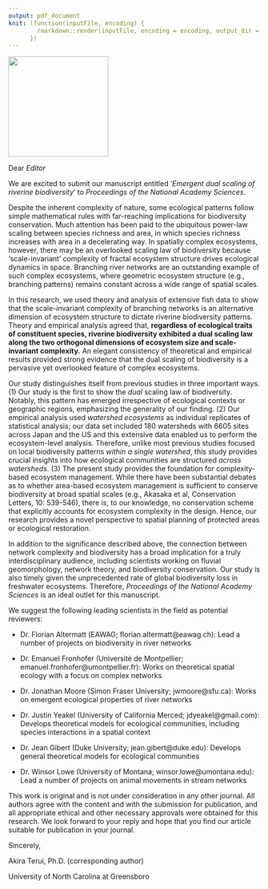 ```yaml
---
output: pdf_document
knit: (function(inputFile, encoding) {
        rmarkdown::render(inputFile, encoding = encoding, output_dir = "document_output")
      })
---
```


![](images/uncgreensboro_DoB_h_pms-c.png){width="200"}

Dear *Editor*

We are excited to submit our manuscript entitled '*Emergent dual scaling of riverine biodiversity*' to *Proceedings of the National Academy Sciences*.

Despite the inherent complexity of nature, some ecological patterns follow simple mathematical rules with far-reaching implications for biodiversity conservation. Much attention has been paid to the ubiquitous power-law scaling between species richness and area, in which species richness increases with area in a decelerating way. In spatially complex ecosystems, however, there may be an overlooked scaling law of biodiversity because 'scale-invariant' complexity of fractal ecosystem structure drives ecological dynamics in space. Branching river networks are an outstanding example of such complex ecosystems, where geometric ecosystem structure (e.g., branching patterns) remains constant across a wide range of spatial scales.

In this research, we used theory and analysis of extensive fish data to show that the scale-invariant complexity of branching networks is an alternative dimension of ecosystem structure to dictate riverine biodiversity patterns. Theory and empirical analysis agreed that, **regardless of ecological traits of constituent species, riverine biodiversity exhibited a dual scaling law along the two orthogonal dimensions of ecosystem size and scale-invariant complexity.** An elegant consistency of theoretical and empirical results provided strong evidence that the dual scaling of biodiversity is a pervasive yet overlooked feature of complex ecosystems.

Our study distinguishes itself from previous studies in three important ways. (1) Our study is the first to show the *dual* scaling law of biodiversity. Notably, this pattern has emerged irrespective of ecological contexts or geographic regions, emphasizing the generality of our finding. (2) Our empirical analysis used *watershed ecosystems* as individual replicates of statistical analysis; our data set included 180 watersheds with 6605 sites across Japan and the US and this extensive data enabled us to perform the ecosystem-level analysis. Therefore, unlike most previous studies focused on local biodiversity patterns *within a single watershed*, this study provides crucial insights into how ecological communities are structured *across watersheds*. (3) The present study provides the foundation for complexity-based ecosystem management. While there have been substantial debates as to whether area-based ecosystem management is sufficient to conserve biodiversity at broad spatial scales (e.g., Akasaka et al, Conservation Letters, 10: 539-546), there is, to our knowledge, no conservation scheme that explicitly accounts for ecosystem complexity in the design. Hence, our research provides a novel perspective to spatial planning of protected areas or ecological restoration.

In addition to the significance described above, the connection between network complexity and biodiversity has a broad implication for a truly interdisciplinary audience, including scientists working on fluvial geomorphology, network theory, and biodiversity conservation. Our study is also timely given the unprecedented rate of global biodiversity loss in freshwater ecosystems. Therefore, *Proceedings of the National Academy Sciences* is an ideal outlet for this manuscript.

We suggest the following leading scientists in the field as potential reviewers:

-   Dr. Florian Altermatt (EAWAG; florian.altermatt\@eawag.ch): Lead a number of projects on biodiversity in river networks

-   Dr. Emanuel Fronhofer (Université de Montpellier; emanuel.fronhofer\@umontpellier.fr): Works on theoretical spatial ecology with a focus on complex networks

-   Dr. Jonathan Moore (Simon Fraser University; jwmoore\@sfu.ca): Works on emergent ecological properties of river networks

-   Dr. Justin Yeakel (University of California Merced; jdyeakel\@gmail.com): Develops theoretical models for ecological communities, including species interactions in a spatial context

-   Dr. Jean Gibert (Duke University; jean.gibert\@duke.edu): Develops general theoretical models for ecological communities

-   Dr. Winsor Lowe (University of Montana; winsor.lowe\@umontana.edu): Lead a number of projects on animal movements in stream networks

This work is original and is not under consideration in any other journal. All authors agree with the content and with the submission for publication, and all appropriate ethical and other necessary approvals were obtained for this research. We look forward to your reply and hope that you find our article suitable for publication in your journal.

Sincerely,

Akira Terui, Ph.D. (corresponding author)

University of North Carolina at Greensboro
